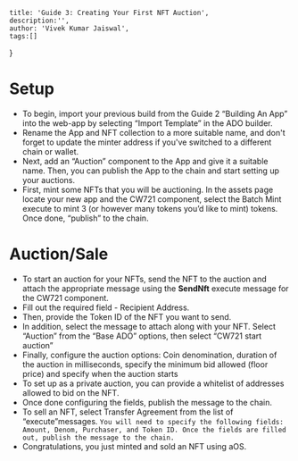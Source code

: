     title: 'Guide 3: Creating Your First NFT Auction',
    description:'',
    author: 'Vivek Kumar Jaiswal',
    tags:[]
}

# Setup

* To begin, import your previous build from the Guide 2 “Building An App” into the web-app by selecting “Import Template” in the ADO builder.
* Rename the App and NFT collection to a more suitable name, and don't forget to update the minter address if you've switched to a different chain or wallet.
* Next, add an “Auction” component to the App and give it a suitable name. Then, you can publish the App to the chain and start setting up your auctions.
* First, mint some NFTs that you will be auctioning. In the assets page locate your new app and the CW721 component, select the Batch Mint execute to mint 3 (or however many tokens you’d like to mint) tokens. Once done, “publish” to the chain. 

# Auction/Sale

* To start an auction for your NFTs, send the NFT to the auction and attach the appropriate message using the **SendNft** execute message for the CW721 component.
* Fill out the required field - Recipient Address.
* Then, provide the Token ID of the NFT you want to send.
* In addition, select the message to attach along with your NFT. Select “Auction” from the “Base ADO” options, then select “CW721 start auction”
* Finally, configure the auction options: Coin denomination, duration of the auction in milliseconds, specify the minimum bid allowed (floor price) and specify when the auction starts
* To set up as a private auction, you can provide a whitelist of addresses allowed to bid on the NFT.
* Once done configuring the fields, publish the message to the chain.
* To sell an NFT, select Transfer Agreement from the list of “execute”messages.
`You will need to specify the following fields: Amount, Denom, Purchaser, and Token ID. Once the fields are filled out, publish the message to the chain.`
* Congratulations, you just minted and sold an NFT using aOS.

